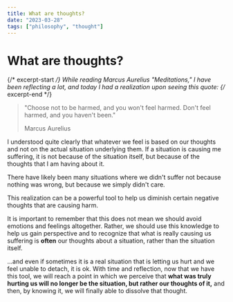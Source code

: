 ```yaml
---
title: What are thoughts?
date: "2023-03-28"
tags: ["philosophy", "thought"]
---
```


# What are thoughts?

{/* excerpt-start */}
While reading Marcus Aurelius "Meditations," I have been reflecting a lot, and today I had a realization upon seeing this quote:
{/* excerpt-end */}
> "Choose not to be harmed, and you won't feel harmed. Don't feel harmed, and you haven't been."
>
> Marcus Aurelius

I understood quite clearly that whatever we feel is based on our thoughts and not on the actual situation underlying them.
If a situation is causing me suffering, it is not because of the situation itself, but because of the thoughts that I am having about it.

There have likely been many situations where we didn't suffer not because nothing was wrong, but because we simply didn't care.

This realization can be a powerful tool to help us diminish certain negative thoughts that are causing harm.

It is important to remember that this does not mean we should avoid emotions and feelings altogether. Rather, we should use this knowledge to help us gain perspective and to recognize that what is really causing us suffering is **often** our thoughts about a situation, rather than the situation itself.

...and even if sometimes it is a real situation that is letting us hurt and we feel unable to detach, it is ok. With time and reflection, now that we have this tool, we will reach a point in which we perceive that **what was truly hurting us will no longer be the situation, but rather our thoughts of it,** and then, by knowing it, we will finally able to dissolve that thought.

